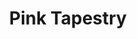 ---
title: "Pink Tapestry"
meta_title: "Pink Tapestry craft"
description: "Craft de Pink Tapestry"
rank: "e"
draft: false
name: "Pink Tapestry"
recipe_img: "https://wiki.pokexgames.com/images/0/00/Pink_Tapestry.png"
level: 14
craft_time: 360
result: 1
value_npc: 1
ingredients:
  - name: "White Tapestry"
    quantity: 1
    item_img: "https://wiki.pokexgames.com/images/9/90/White_Tapestry.png"
    value_npc: 1
  - name: "Purple Tapestry"
    quantity: 1
    item_img: "https://wiki.pokexgames.com/images/3/30/Purple_Tapestry.png"
    value_npc: 1
  - name: "Future Orb"
    quantity: 3
    item_img: "https://wiki.pokexgames.com/images/8/86/FutureooOrb.png"
    value_npc: 1
  - name: "Style Point"
    quantity: 40
    item_img: "https://wiki.pokexgames.com/images/e/e0/Style_point.png"
    value_npc: 1
---